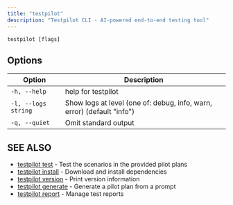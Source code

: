 ```yaml
---
title: "testpilot"
description: "Testpilot CLI - AI-powered end-to-end testing tool"
---
```


```
testpilot [flags]
```

## Options[​](#options "Direct link to Options")

| Option              | Description                                                            |
| ------------------- | ---------------------------------------------------------------------- |
| `-h, --help`        | help for testpilot                                                     |
| `-l, --logs string` | Show logs at level (one of: debug, info, warn, error) (default "info") |
| `-q, --quiet`       | Omit standard output                                                   |

## SEE ALSO[​](#see-also "Direct link to SEE ALSO")

- [testpilot test](/testpilot/docs/cli_reference/testpilot_test) - Test the scenarios in the provided pilot plans
- [testpilot install](/testpilot/docs/cli_reference/testpilot_install) - Download and install dependencies
- [testpilot version](/testpilot/docs/cli_reference/testpilot_version) - Print version information
- [testpilot generate](/testpilot/docs/cli_reference/testpilot_generate) - Generate a pilot plan from a prompt
- [testpilot report](/testpilot/docs/cli_reference/testpilot_report) - Manage test reports
